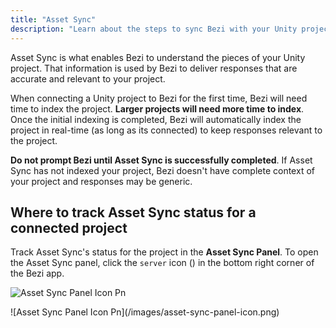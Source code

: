```yaml
---
title: "Asset Sync"
description: "Learn about the steps to sync Bezi with your Unity project to get customized AI assistance"
---
```


Asset Sync is what enables Bezi to understand the pieces of your Unity project. That information is used by Bezi to deliver responses that are accurate and relevant to your project.

When connecting a Unity project to Bezi for the first time, Bezi will need time to index the project. **Larger projects will need more time to index**. Once the initial indexing is completed, Bezi will automatically index the project in real-time (as long as its connected) to keep responses relevant to the project.

**Do not prompt Bezi until Asset Sync is successfully completed**. If Asset Sync has not indexed your project, Bezi doesn't have complete context of your project and responses may be generic.

## Where to track Asset Sync status for a connected project

Track Asset Sync's status for the project in the **Asset Sync Panel**. To open the Asset Sync panel, click the `server` icon (<Icon icon="server" color="#212020" />) in the bottom right corner of the Bezi app.

![Asset Sync Panel Icon Pn](/images/asset-sync-panel-icon.png)

<Frame>
  ![Asset Sync Panel Icon Pn](/images/asset-sync-panel-icon.png)
</Frame>
